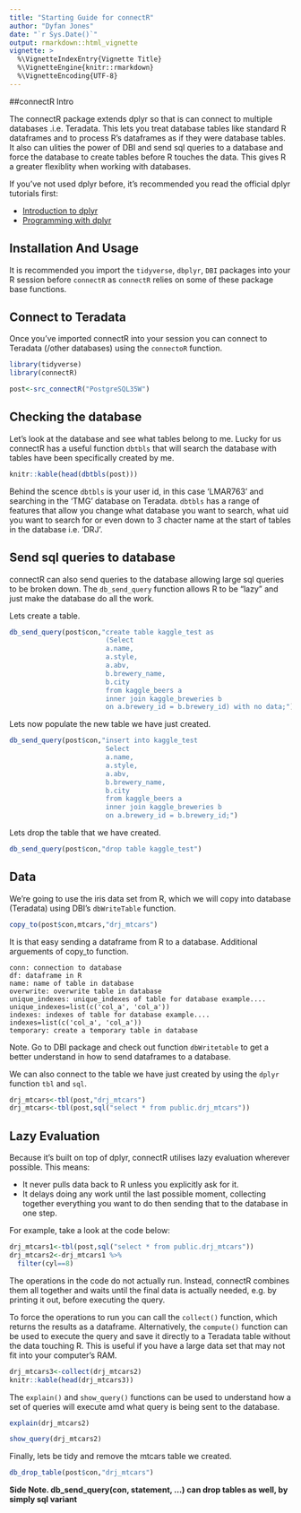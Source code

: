 ```yaml
---
title: "Starting Guide for connectR"
author: "Dyfan Jones"
date: "`r Sys.Date()`"
output: rmarkdown::html_vignette
vignette: >
  %\VignetteIndexEntry{Vignette Title}
  %\VignetteEngine{knitr::rmarkdown}
  %\VignetteEncoding{UTF-8}
---
```


##connectR Intro

The connectR package extends dplyr so that is can connect to multiple databases .i.e. Teradata. This lets you treat database tables like standard R dataframes and to process R’s dataframes as if they were database tables. It also can ulities the power of DBI and send sql queries to a database and force the database to create tables before R touches the data. This gives R a greater flexiblity when working with databases.

If you've not used dplyr before, it's recommended you read the official dplyr tutorials first:

* [Introduction to dplyr](https://blog.rstudio.org/2017/06/13/dplyr-0-7-0/amp/)
* [Programming with dplyr](http://dplyr.tidyverse.org/articles/programming.html)

## Installation And Usage
It is recommended you import the `tidyverse`, `dbplyr`, `DBI` packages into your R session before `connectR` as `connectR` relies on some of these package base functions.

## Connect to Teradata
Once you've imported connectR into your session you can connect to Teradata (/other databases) using the `connectoR` function. 
```r
library(tidyverse)
library(connectR)

post<-src_connectR("PostgreSQL35W")
```

## Checking the database
Let's look at the database and see what tables belong to me. Lucky for us connectR has a useful function `dbtbls` that will search the database with tables have been specifically created by me.
```r
knitr::kable(head(dbtbls(post)))
```

Behind the scence `dbtbls` is your user id, in this case 'LMAR763' and searching in the 'TMG' database on Teradata. `dbtbls` has a range of features that allow you change what database you want to search, what uid you want to search for or even down to 3 chacter name at the start of tables in the database i.e. 'DRJ'.

## Send sql queries to database

connectR can also send queries to the database allowing large sql queries to be broken down. The `db_send_query` function allows R to be "lazy" and just make the database do all the work.

Lets create a table.

```r
db_send_query(post$con,"create table kaggle_test as
                        (Select
                        a.name,
                        a.style,
                        a.abv,
                        b.brewery_name,
                        b.city
                        from kaggle_beers a
                        inner join kaggle_breweries b
                        on a.brewery_id = b.brewery_id) with no data;")
```

Lets now populate the new table we have just created.

```r
db_send_query(post$con,"insert into kaggle_test
                        Select
                        a.name,
                        a.style,
                        a.abv,
                        b.brewery_name,
                        b.city
                        from kaggle_beers a
                        inner join kaggle_breweries b
                        on a.brewery_id = b.brewery_id;")
```

Lets drop the table that we have created.

```r
db_send_query(post$con,"drop table kaggle_test")
```

## Data
We're going to use the iris data set from R, which we will copy into database (Teradata) using DBI's `dbWriteTable` function.
```r
copy_to(post$con,mtcars,"drj_mtcars")
```

It is that easy sending a dataframe from R to a database. Additional arguements of copy_to function.

```
conn: connection to database
df: dataframe in R
name: name of table in database
overwrite: overwrite table in database
unique_indexes: unique_indexes of table for database example.... unique_indexes=list(c('col_a', 'col_a'))
indexes: indexes of table for database example.... indexes=list(c('col_a', 'col_a'))
temporary: create a temporary table in database
```
Note. Go to DBI package and check out function `dbWritetable` to get a better understand in how to send dataframes to a database. 

We can also connect to the table we have just created by using the `dplyr` function `tbl` and `sql`.

```r
drj_mtcars<-tbl(post,"drj_mtcars")
drj_mtcars<-tbl(post,sql("select * from public.drj_mtcars"))
```

## Lazy Evaluation
Because it’s built on top of dplyr, connectR utilises lazy evaluation wherever possible. This means:

- It never pulls data back to R unless you explicitly ask for it.
- It delays doing any work until the last possible moment, collecting together everything you want to do then sending that to the database in one step.

For example, take a look at the code below:

```r
drj_mtcars1<-tbl(post,sql("select * from public.drj_mtcars"))
drj_mtcars2<-drj_mtcars1 %>% 
  filter(cyl==8)
```

The operations in the code do not actually run. Instead, connectR combines them all together and waits until the final data is actually needed, e.g. by printing it out, before executing the query.

To force the operations to run you can call the `collect()` function, which returns the results as a dataframe. Alternatively, the `compute()` function can be used to execute the query and save it directly to a Teradata table without the data touching R. This is useful if you have a large data set that may not fit into your computer’s RAM.

```r
drj_mtcars3<-collect(drj_mtcars2)
knitr::kable(head(drj_mtcars3))
```

The `explain()` and `show_query()` functions can be used to understand how a set of queries will execute amd what query is being sent to the database.

```r
explain(drj_mtcars2)
```

```r
show_query(drj_mtcars2)
```

Finally, lets be tidy and remove the mtcars table we created.

```r
db_drop_table(post$con,"drj_mtcars")
```

**Side Note. db_send_query(con, statement, ...) can drop tables as well, by simply sql variant**
